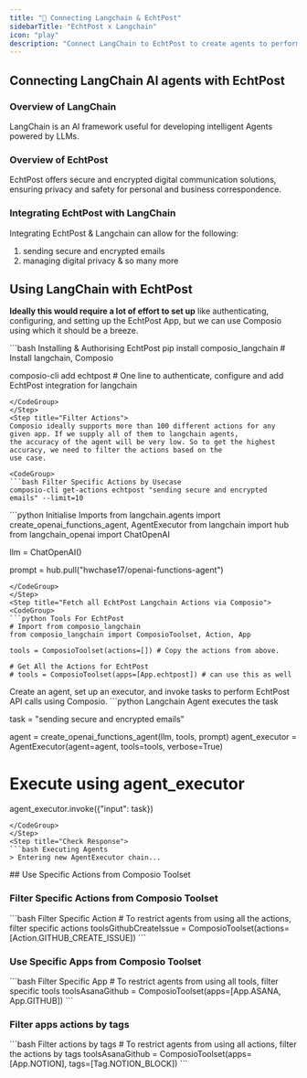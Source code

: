 ```yaml
---
title: "🚀 Connecting Langchain & EchtPost"
sidebarTitle: "EchtPost x Langchain"
icon: "play"
description: "Connect LangChain to EchtPost to create agents to perform tasks using natural language"
---
```


## Connecting LangChain AI agents with EchtPost

### Overview of LangChain

LangChain is an AI framework useful for developing intelligent Agents powered by LLMs.

### Overview of EchtPost

EchtPost offers secure and encrypted digital communication solutions, ensuring privacy and safety for personal and business correspondence.

### Integrating EchtPost with LangChain

Integrating EchtPost & Langchain can allow for the following:

1. sending secure and encrypted emails
2. managing digital privacy
& so many more

## Using LangChain with EchtPost

<Steps>
<Step title="Setting Up the Environment">

**Ideally this would require a lot of effort to set up** like authenticating, configuring, and setting up the EchtPost App, but we can use Composio using which it should be a breeze.

<CodeGroup>
```bash Installing & Authorising EchtPost
pip install composio_langchain # Install langchain, Composio 

composio-cli add echtpost # One line to authenticate, configure and add EchtPost integration for langchain
```
</CodeGroup>
</Step>
<Step title="Filter Actions">
Composio ideally supports more than 100 different actions for any given app. If we supply all of them to langchain agents, 
the accuracy of the agent will be very low. So to get the highest accuracy, we need to filter the actions based on the 
use case.

<CodeGroup>
```bash Filter Specific Actions by Usecase
composio-cli get-actions echtpost "sending secure and encrypted emails" --limit=10
```
</CodeGroup>

</Step>
<Step title="Import Base Packages">

<CodeGroup>
```python Initialise Imports
from langchain.agents import create_openai_functions_agent, AgentExecutor
from langchain import hub
from langchain_openai import ChatOpenAI


llm = ChatOpenAI()

prompt = hub.pull("hwchase17/openai-functions-agent")
```
</CodeGroup>
</Step>
<Step title="Fetch all EchtPost Langchain Actions via Composio">
<CodeGroup>
```python Tools For EchtPost
# Import from composio_langchain
from composio_langchain import ComposioToolset, Action, App

tools = ComposioToolset(actions=[]) # Copy the actions from above. 

# Get All the Actions for EchtPost
# tools = ComposioToolset(apps=[App.echtpost]) # can use this as well
```
</CodeGroup>
</Step>
<Step title="Execute the Agent">
Create an agent, set up an executor, and invoke tasks to perform EchtPost API calls using Composio. 
<CodeGroup>
```python Langchain Agent executes the task

task = "sending secure and encrypted emails"

agent = create_openai_functions_agent(llm, tools, prompt)
agent_executor = AgentExecutor(agent=agent, tools=tools, verbose=True)

# Execute using agent_executor
agent_executor.invoke({"input": task})
```
</CodeGroup>
</Step>
<Step title="Check Response">
```bash Executing Agents
> Entering new AgentExecutor chain...
```
</Step>
</Steps>
## Use Specific Actions from Composio Toolset

### Filter Specific Actions from Composio Toolset

<CodeGroup>
```bash Filter Specific Action
# To restrict agents from using all the actions, filter specific actions
toolsGithubCreateIssue = ComposioToolset(actions=[Action.GITHUB_CREATE_ISSUE])
```
</CodeGroup>

### Use Specific Apps from Composio Toolset
<CodeGroup>
```bash Filter Specific App
# To restrict agents from using all tools, filter specific tools
toolsAsanaGithub = ComposioToolset(apps=[App.ASANA, App.GITHUB])
```
</CodeGroup>

### Filter apps actions by tags 
<CodeGroup>
```bash Filter actions by tags
# To restrict agents from using all actions, filter the actions by tags
toolsAsanaGithub = ComposioToolset(apps=[App.NOTION], tags=[Tag.NOTION_BLOCK])
```
</CodeGroup>

